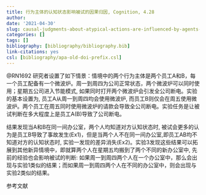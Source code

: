 ```yaml
---
title: 行为主体的认知状态影响被试的因果归因, Cognition, 4.28
author: 
date: '2021-04-30'
slug: causal-judgments-about-atypical-actions-are-influenced-by-agents-epistemic-states
categories: []
tags: []
bibliography: [bibliography/bibliography.bib]
link-citations: yes
csl: [bibliography/apa-old-doi-prefix.csl]
---
```


@RN1692 研究者设置了如下情景：情境中的两个行为主体是两个员工A和B，每一个员工配备有一个微波炉。周一到周四为公司正常状态，两个微波炉可以同时使用；星期五公司进入节能模式, 如果同时打开两个微波炉会引发全公司断电。实验的基本设置为, 员工A从周一到周四均会使用微波炉, 而员工B则仅会在周五使用微波炉。两个员工在周五同时使用微波炉的请款会导致全公司断电。实验任务是让被试判断在多大程度上是员工A(B)导致了公司断电。

结果发现当A和B在同一间办公室，两个人均知道对方认知状态时, 被试会更多的认为是员工B导致了事故发生(Ex1)，但是当两个人不在同一间办公室,即员工AB均不知道对方的认知状态时, 实验一发现的差异消失(Ex2)。实验3发现这些结果可以拓展到其他新异情境中，即就算两个人在星期五均搬到了两个不同的新办公室中, 先前的经验也会影响被试的判断: 如果周一到周四两个人在一个办公室中，那么会出现与实验1类似的结果；而如果周一到周四两个人在不同的办公室中，则会出现与实验2类似的结果。

参考文献


